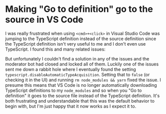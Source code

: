 # Making "Go to definition" go to the source in VS Code

I was really frustrated when using `<cmd>+<click>` in Visual Studio Code was
jumping to the TypeScript definition instead of the source definition since the
TypeScript definition isn't very useful to me and I don't even use TypeScript. I
found this and many related issues:

But unfortunately I couldn't find a solution in any of the issues and the
moderator bot had closed and locked all of them. Luckily one of the issues sent
me down a rabbit hole where I eventually found the setting
`typescript.disableAutomaticTypeAcquisition`. Setting that to `false` (or
checking it in the UI) and running `rm node_modules && yarn` fixed the issue. I
presume this means that VS Code is no longer automatically downloading
TypeScript definitions to my `node_modules` and so when you "Go to definition"
it goes to the source file instead of the TypeScript definition. It's both
frustrating and understandable that this was the default behavior to begin with,
but I'm just happy that it now works as I expect it to.
